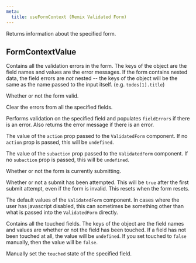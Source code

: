 ```yaml
---
meta:
  title: useFormContext (Remix Validated Form)
---
```



<PropHeader
  variant="h1"
  prop="useFormContext"
  type="(formId?: string) => FormContextValue"
/>

Returns information about the specified form.

## FormContextValue

<PropHeader
  prop="fieldErrors"
  type="Record<string, string>"
/>

Contains all the validation errors in the form.
The keys of the object are the field names and values are the error messages.
If the form contains nested data, the field errors are _not_ nested --
the keys of the object will be the same as the name passed to the input itself.
(e.g. `todos[1].title`)

<PropHeader prop="isValid" type="boolean" />

Whether or not the form valid.

<PropHeader
  prop="clearError"
  type="(...fieldNames: string[]) => void"
/>

Clear the errors from all the specified fields.

<PropHeader
  prop="validateField"
  type="(fieldName: string) => Promise<string | null>"
/>

Performs validation on the specified field and populates `fieldErrors` if there is an error.
Also returns the error message if there is an error.

<PropHeader prop="action" type="string | undefined" />

The value of the `action` prop passed to the `ValidatedForm` component.
If no `action` prop is passed, this will be `undefined`.

<PropHeader prop="subaction" type="string | undefined" />

The value of the `subaction` prop passed to the `ValidatedForm` component.
If no `subaction` prop is passed, this will be `undefined`.

<PropHeader prop="isSubmitting" type="boolean" />

Whether or not the form is currently submitting.

<PropHeader prop="hasBeenSubmitted" type="boolean" />

Whether or not a submit has been attempted.
This will be `true` after the first submit attempt, even if the form is invalid.
This resets when the form resets.

<PropHeader
  prop="defaultValues"
  type="Record<string, any>"
/>

The default values of the `ValidatedForm` component.
In cases where the user has javascript disabled,
this can sometimes be something other than what is passed into the `ValidatedForm` directly.

<PropHeader
  prop="touchedFields"
  type="Record<string, boolean>"
/>

Contains all the touched fields.
The keys of the object are the field names and values are whether or not the field has been touched.
If a field has not been touched at all, the value will be `undefined`.
If you set touched to `false` manually, then the value will be `false`.

<PropHeader
  prop="setFieldTouched"
  type="(fieldName: string, touched: boolean) => void"
/>

Manually set the `touched` state of the specified field.
